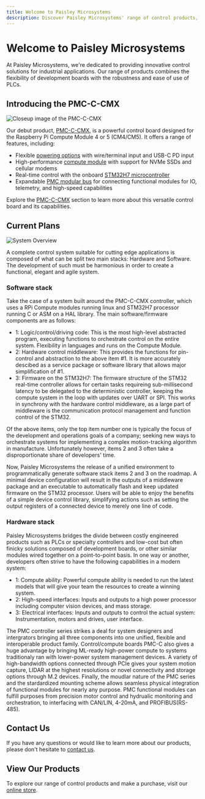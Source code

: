 ```yaml
---
title: Welcome to Paisley Microsystems
description: Discover Paisley Microsystems' range of control products, starting with the PMC-C-CMX, a powerful control board for the Raspberry Pi Compute Module 4 or 5 (CM4/CM5). Learn about our upcoming products and explore the features of the PMC-C-CMX.
---
```


# Welcome to Paisley Microsystems

At Paisley Microsystems, we're dedicated to providing innovative control solutions for industrial applications. Our range of products combines the flexibility of development boards with the robustness and ease of use of PLCs.

## Introducing the PMC-C-CMX
![Closeup image of the PMC-C-CMX](/images/pmc/closeup.jpg)

Our debut product, [PMC-C-CMX](/pmc/overview), is a powerful control board designed for the Raspberry Pi Compute Module 4 or 5 (CM4/CM5). It offers a range of features, including:

- Flexible [powering options](/pmc/powering) with wire/terminal input and USB-C PD input
- High-performance [compute module](/pmc/compute-module) with support for NVMe SSDs and cellular modems
- Real-time control with the onboard [STM32H7 microcontroller](/pmc/stm32h7)
- Expandable [PMC modular bus](/pmc/modular-bus) for connecting functional modules for IO, telemetry, and high-speed capabilities

Explore the [PMC-C-CMX](/pmc/overview) section to learn more about this versatile control board and its capabilities.

## Current Plans
![System Overview](/images/pmc/system-overview.svg)

A complete control system suitable for cutting edge applications is composed of what can be split two main stacks: Hardware and Software. The development of such must be harmonious in order to create a functional, elegant and agile system.

### Software stack

Take the case of a system built around the PMC-C-CMX controller, which uses a RPi Compute modules running linux and STM32H7 processor running C or ASM on a HAL library. The main software/firmware components are as follows:

- 1: Logic/control/driving code: This is the most high-level abstracted program, executing functions to orchestrate control on the entire system. Flexibility in languages and runs on the Compute Module.
- 2: Hardware control middleware: This provides the functions for pin-control and abstraction to the above item #1. It is more accurately descibed as a service package or software library that allows major simplification of #1.
- 3: Firmware on the STM32H7: The firmware structure of the STM32 real-time controller allows for certain tasks requireing sub-millisecond latency to be delegated to the deterministic controller, keeping the compute system in the loop with updates over UART or SPI. This works in synchrony with the hardware control middleware, as a large part of middleware is the communication protocol management and function control of the STM32.

Of the above items, only the top item number one is typically the focus of the development and operations goals of a company; seeking new ways to orchestrate systems for implementing a complex motion-tracking algorithm in manufacture. Unfortunately however, items 2 and 3 often take a disproportionate share of developers' time. 

Now, Paisley Microsystems the release of a unified environment to programmatically generate software stack items 2 and 3 on the roadmap. A minimal device configuration will result in the outputs of a middleware package and an executable to automatically flash and keep updated firmware on the STM32 processor. Users will be able to enjoy the benefits of a simple device control library, simplifying actions such as setting the output registers of a connected device to merely one line of code.

### Hardware stack

Paisley Microsystems bridges the divide between costly engineered products such as PLCs or specialty controllers and low-cost but often finicky solutions composed of development boards, or other similar modules wired together on a point-to-point basis. In one way or another, developers often strive to have the following capabilities in a modern system:

- 1: Compute ability: Powerful compute ability is needed to run the latest models that will give your team the resources to create a winning system.
- 2: High-speed interfaces: Inputs and outputs to a high power processor including computer vision devices, and mass storage.
- 3: Electrical interfaces: Inputs and outputs to control the actual system: Instrumentation, motors and drives, user interface.

The PMC controller series strikes a deal for system designers and intergrators bringing all three components into one unified, flexible and interoperable product family. Control/compute boards PMC-C also gives a huge advantage by bringing ML-ready high-power compute to systems traditionaly ran with lower-power system management devices. A variety of high-bandwidth options connected through PCIe gives your system motion capture, LIDAR at the highest resolutions or novel connectivity and storage options through M.2 devices. Finally, the moudlar nature of the PMC series and the stardardized mounting scheme allows seamless physical integration of functional modules for nearly any purpose. PMC functional modules can fulfill purposes from precision motor control and hydrualic monitoring and orchestration, to interfacing with CAN/LIN, 4-20mA, and PROFIBUS(RS-485).



## Contact Us

If you have any questions or would like to learn more about our products, please don't hesitate to [contact us](mailto:contact@paisleymicro.com).

## View Our Products

To explore our range of control products and make a purchase, visit our [online store](https://paisleymicro.com/).
